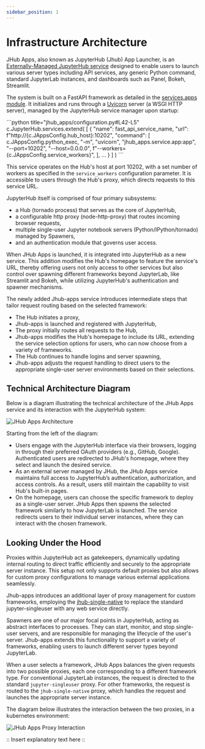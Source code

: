 ```yaml
---
sidebar_position: 1
---
```


# Infrastructure Architecture

JHub Apps, also known as JupyterHub (Jhub) App Launcher, is an [Externally-Managed JupyterHub service](https://jupyterhub.readthedocs.io/en/stable/reference/services.html#externally-managed-services) designed to enable users to launch various server types including API services, any generic Python command, standard JupyterLab instances, and dashboards such as Panel, Bokeh, Streamlit.

The system is built on a FastAPI framework as detailed in the [services.apps module](https://github.com/nebari-dev/jhub-apps/blob/main/jhub_apps/service/app.py). It initializes and runs through a [Uvicorn](https://www.uvicorn.org/) server (a WSGI HTTP server), managed by the JupyterHub service manager upon startup:

<div style={{'border-radius': '15px', 'border': '2px solid var(--ifm-color-primary)', 'padding': '20px' }}>
```python title="jhub_apps/configuration.py#L42-L5"
c.JupyterHub.services.extend(
    [
        {
            "name": fast_api_service_name,
            "url": f"http://{c.JAppsConfig.hub_host}:10202",
            "command": [
                c.JAppsConfig.python_exec,
                "-m",
                "uvicorn",
                "jhub_apps.service.app:app",
                "--port=10202",
                "--host=0.0.0.0",
                f"--workers={c.JAppsConfig.service_workers}",
            ],
            ...
        }
    ]
)
```
</div>

This service operates on the Hub's host at port 10202, with a set number of workers as specified in the `service_workers` configuration parameter. It is accessible to users through the Hub's proxy, which directs requests to this service URL.

JupyterHub itself is comprised of four primary subsystems:

- a Hub (tornado process) that serves as the core of JupyterHub,
- a configurable http proxy (node-http-proxy) that routes incoming browser requests,
- multiple single-user Jupyter notebook servers (Python/IPython/tornado) managed by Spawners,
- and an authentication module that governs user access.

When JHub Apps is launched, it is integrated into JupyterHub as a new service. This addition modifies the Hub's homepage to feature the service's URL, thereby offering users not only access to other services but also control over spawning different frameworks beyond JupyterLab, like Streamlit and Bokeh, while utilizing JupyterHub's authentication and spawner mechanisms.

The newly added Jhub-apps service introduces intermediate steps that tailor request routing based on the selected framework:

- The Hub initiates a proxy,
- Jhub-apps is launched and registered with JupyterHub,
- The proxy initially routes all requests to the Hub,
- Jhub-apps modifies the Hub's homepage to include its URL, extending the service
  selection options for users, who can now choose from a variety of frameworks.
- The Hub continues to handle logins and server spawning,
- Jhub-apps adjusts the request handling to direct users to the appropriate single-user server environments based on their selections.


## Technical Architecture Diagram

Below is a diagram illustrating the technical architecture of the JHub Apps service and its interaction with the JupyterHub system:

![JHub Apps Architecture](/img/jhub_service_diagram.png)

Starting from the left of the diagram:
- Users engage with the JupyterHub interface via their browsers, logging in through
  their preferred OAuth providers (e.g., GitHub, Google). Authenticated users are
  redirected to JHub's homepage, where they select and launch the desired service.
- As an external server managed by JHub, the JHub Apps service maintains full access to
  JupyterHub’s authentication, authorization, and access controls. As a result, users
  still maintain the capability to visit Hub's built-in pages.
- On the homepage, users can choose the specific framework to deploy as a single-user server. JHub Apps then spawns the selected framework similarly to how JupyterLab is launched. The service redirects users to their individual server instances, where they can interact with the chosen framework.

## Looking Under the Hood

Proxies within JupyterHub act as gatekeepers, dynamically updating internal routing to direct traffic efficiently and securely to the appropriate server instance. This setup not only supports default proxies but also allows for custom proxy configurations to manage various external applications seamlessly.

Jhub-apps introduces an additional layer of proxy management for custom frameworks, employing the [jhub-single-native](https://github.com/ideonate/jhsingle-native-proxy) to replace the standard jupyter-singleuser with any web service directly.

Spawners are one of our major focal points in JupyterHub, acting as abstract interfaces to processes. They can
start, monitor, and stop single-user servers, and are responsible for managing the
lifecycle of the user's server. Jhub-apps extends this functionality to support a
variety of frameworks, enabling users to launch different server types beyond
JupyterLab.

When a user selects a framework, JHub Apps balances the given requests into two possible
proxies, each one corresponding to a different framework type. For conventional
JupyterLab instances, the request is directed to the standard `jupyter-singleuser` proxy.
For other frameworks, the request is routed to the `jhub-single-native` proxy, which
handles the request and launches the appropriate server instance.

The diagram below illustrates the interaction between the two
proxies, in a kubernetes environment:

![JHub Apps Proxy Interaction](/img/jhub_single_native_proxy.png)

:: Insert explanatory text here ::

